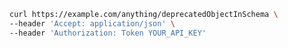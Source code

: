 ```bash showLineNumbers copy filename="Deprecated Object In Schema Get usage example"
curl https://example.com/anything/deprecatedObjectInSchema \
--header 'Accept: application/json' \
--header 'Authorization: Token YOUR_API_KEY'
```
